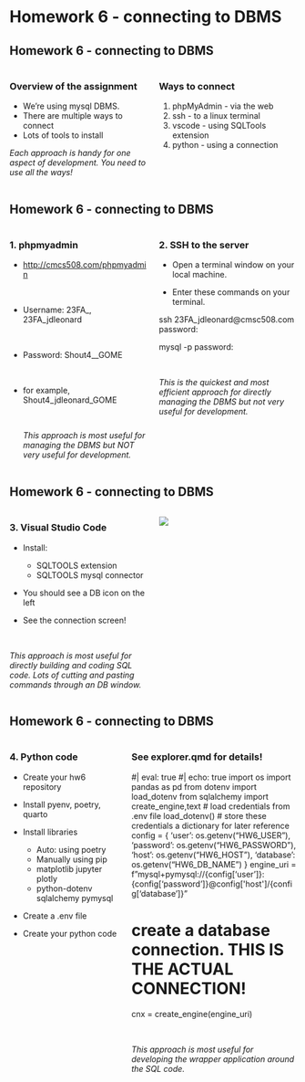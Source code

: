 
# Homework 6 - connecting to DBMS

## Homework 6 - connecting to DBMS

:::: {.columns}
::: {.column width=50%}
###  Overview of the assignment

* We're using mysql DBMS.
* There are multiple ways to connect
* Lots of tools to install

*Each approach is handy for one aspect of development. You need to use all the ways!*

:::
::: {.column width=50%}
### Ways to connect

1. phpMyAdmin - via the web
1. ssh - to a linux terminal
1. vscode - using SQLTools extension
1. python - using a connection

:::
::::

## Homework 6 - connecting to DBMS

:::: {.columns}
::: {.column width=50%}
###  1. phpmyadmin

* <http://cmcs508.com/phpmyadmin>
<p>&nbsp;</p>
* Username:  23FA_<eid>, 23FA_jdleonard
<p>&nbsp;</p>
* Password: Shout4_<eid>_GOME
<p>&nbsp;</p>
* for example, Shout4_jdleonard_GOME
<p>&nbsp;</p>
*This approach is most useful for managing the DBMS but NOT very useful for development.*

:::
::: {.column width=50%}
### 2. SSH to the server

* Open a terminal window on your local machine.

* Enter these commands on your terminal.

ssh 23FA_jdleonard@cmsc508.com
password: <your EID goes here>

mysql -p
password: <your Shout4 GOME password>

<p>&nbsp;</p>
*This is the quickest and most efficient approach for directly managing the DBMS but not very useful for development.*

:::
::::

## Homework 6 - connecting to DBMS

:::: {.columns}
::: {.column width=50%}
###  3. Visual Studio Code

* Install:

    * SQLTOOLS extension
    * SQLTOOLS mysql connector

* You should see a DB icon on the left

* See the connection screen!

<p>&nbsp;</p>
*This approach is most useful for directly building and coding SQL code.  Lots of cutting and pasting commands through an DB window.*

:::
::: {.column width=50%}


![](assets/L13-vscode-db-connect.png)

:::
::::

## Homework 6 - connecting to DBMS

:::: {.columns}
::: {.column width=40%}
### 4. Python code

* Create your hw6 repository

* Install pyenv, poetry, quarto

* Install libraries

    * Auto: using poetry
    * Manually using pip
    * matplotlib jupyter plotly
    * python-dotenv sqlalchemy pymysql

* Create a .env file

* Create your python code

:::
::: {.column width=60%}
### See explorer.qmd for details!

#| eval: true
#| echo: true
import os
import pandas as pd
from dotenv import load_dotenv
from sqlalchemy import create_engine,text
# load credentials from .env file
load_dotenv()
# store these credentials a dictionary for later reference
config = {
  'user': os.getenv("HW6_USER"),
  'password': os.getenv("HW6_PASSWORD"),
  'host': os.getenv("HW6_HOST"),
  'database': os.getenv("HW6_DB_NAME")
}
engine_uri = f"mysql+pymysql://{config['user']}:{config['password']}@{config['host']}/{config['database']}"

# create a database connection.  THIS IS THE ACTUAL CONNECTION!
cnx = create_engine(engine_uri)
<p>&nbsp;</p>
*This approach is most useful for developing the wrapper application around the SQL code.*

:::
::::

